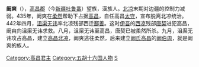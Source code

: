 '''阚爽'''（{{bd|?||?||}}），[[高昌郡|高昌郡]]（今[[新疆|新疆]][[吐鲁番|吐鲁番]]）望族，漢族人。[[北凉|北凉]]末期对边疆的控制力减弱。435年，阚爽在[[柔然|柔然]]帮助下占据[[高昌|高昌]]，自任高昌[[太守|太守]]，宣布脱离北凉统治。442年四月，[[沮渠无讳|沮渠无讳]]率北凉残部西迁[[鄯善|鄯善]]。这时[[伊吾|伊吾]]的[[西凉|西凉]]残部[[唐契|唐契]]进犯高昌，阚爽向沮渠无讳求救。八月，沮渠无讳至高昌，唐契已被柔然所杀。九月，沮渠无讳攻占高昌，建立[[高昌北凉|高昌北凉]]，阚爽逃往柔然，后来建立[[阚氏高昌|阚氏高昌]]的[[阚伯周|阚伯周]]，就是阚爽的族人。

[[Category:高昌君主|Category:高昌君主]]
[[Category:五胡十六国人物|Category:五胡十六国人物]]
[[Category:阚姓|S]]